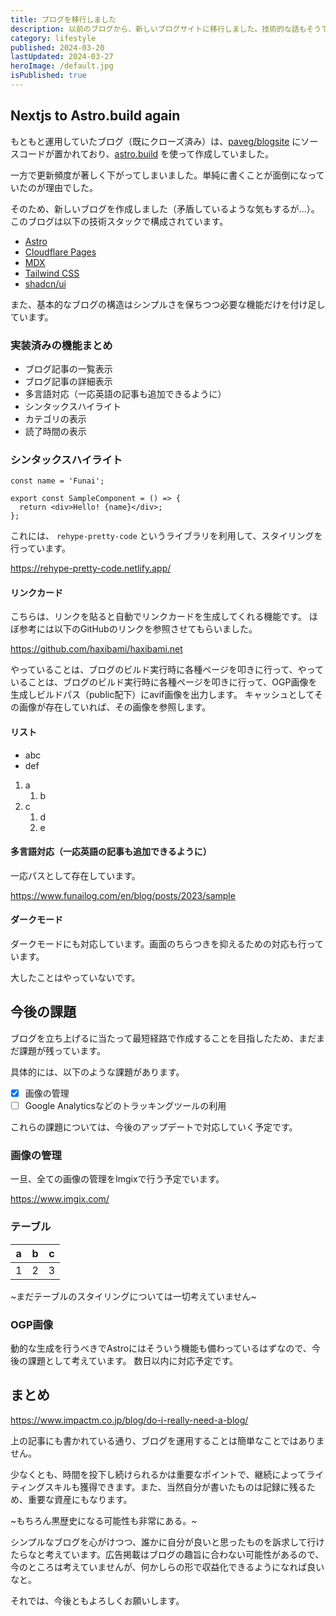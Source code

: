 ```yaml
---
title: ブログを移行しました
description: 以前のブログから、新しいブログサイトに移行しました。技術的な話もそうですが、アーキテクチャ全体を見直して、UI全体を見やすくしています。
category: lifestyle
published: 2024-03-20
lastUpdated: 2024-03-27
heroImage: /default.jpg
isPublished: true
---
```


## Nextjs to Astro.build again

もともと運用していたブログ（既にクローズ済み）は、[paveg/blogsite](https://github.com/paveg/blogsite) にソースコードが置かれており、[astro.build](https://astro.build/) を使って作成していました。

一方で更新頻度が著しく下がってしまいました。単純に書くことが面倒になっていたのが理由でした。

そのため、新しいブログを作成しました（矛盾しているような気もするが…）。
このブログは以下の技術スタックで構成されています。

- [Astro](https://astro.build/)
- [Cloudflare Pages](https://pages.cloudflare.com/)
- [MDX](https://mdxjs.com/)
- [Tailwind CSS](https://tailwindcss.com/)
- [shadcn/ui](https://ui.shadcn.com/)

また、基本的なブログの構造はシンプルさを保ちつつ必要な機能だけを付け足しています。

### 実装済みの機能まとめ

- ブログ記事の一覧表示
- ブログ記事の詳細表示
- 多言語対応（一応英語の記事も追加できるように）
- シンタックスハイライト
- カテゴリの表示
- 読了時間の表示

### シンタックスハイライト

```tsx /Funai/ [4, 5] {4} title="sample-component.tsx" caption="The sample code is above"
const name = 'Funai';

export const SampleComponent = () => {
  return <div>Hello! {name}</div>;
};
```

これには、 `rehype-pretty-code` というライブラリを利用して、スタイリングを行っています。

https://rehype-pretty-code.netlify.app/

#### リンクカード

こちらは、リンクを貼ると自動でリンクカードを生成してくれる機能です。
ほぼ参考には以下のGitHubのリンクを参照させてもらいました。

https://github.com/haxibami/haxibami.net

やっていることは、ブログのビルド実行時に各種ページを叩きに行って、やっていることは、ブログのビルド実行時に各種ページを叩きに行って、OGP画像を生成しビルドパス（public配下）にavif画像を出力します。
キャッシュとしてその画像が存在していれば、その画像を参照します。

#### リスト

- abc
- def

1. a
   1. b
2. c
   1. d
   2. e

#### 多言語対応（一応英語の記事も追加できるように）

一応パスとして存在しています。

https://www.funailog.com/en/blog/posts/2023/sample

#### ダークモード

ダークモードにも対応しています。画面のちらつきを抑えるための対応も行っています。

大したことはやっていないです。

## 今後の課題

ブログを立ち上げるに当たって最短経路で作成することを目指したため、まだまだ課題が残っています。

具体的には、以下のような課題があります。

- [x] 画像の管理
- [ ] Google Analyticsなどのトラッキングツールの利用

これらの課題については、今後のアップデートで対応していく予定です。

### 画像の管理

一旦、全ての画像の管理をImgixで行う予定でいます。

https://www.imgix.com/

### テーブル

| a   | b   | c   |
| --- | --- | --- |
| 1   | 2   | 3   |

~まだテーブルのスタイリングについては一切考えていません~

### OGP画像

動的な生成を行うべきでAstroにはそういう機能も備わっているはずなので、今後の課題として考えています。
数日以内に対応予定です。

## まとめ

https://www.impactm.co.jp/blog/do-i-really-need-a-blog/

上の記事にも書かれている通り、ブログを運用することは簡単なことではありません。

少なくとも、時間を投下し続けられるかは重要なポイントで、継続によってライティングスキルも獲得できます。また、当然自分が書いたものは記録に残るため、重要な資産にもなります。

~もちろん黒歴史になる可能性も非常にある。~

シンプルなブログを心がけつつ、誰かに自分が良いと思ったものを訴求して行けたらなと考えています。広告掲載はブログの趣旨に合わない可能性があるので、今のところは考えていませんが、何かしらの形で収益化できるようになれば良いなと。

それでは、今後ともよろしくお願いします。
